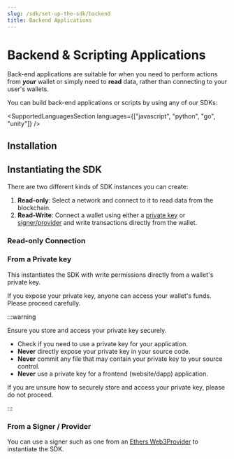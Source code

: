 ```yaml
---
slug: /sdk/set-up-the-sdk/backend
title: Backend Applications
---
```



# Backend & Scripting Applications

Back-end applications are suitable for when you need to perform actions from _**your**_ wallet or simply need to **read** data,
rather than connecting to your user's wallets.

You can build back-end applications or scripts by using any of our SDKs:

<SupportedLanguagesSection
  languages={["javascript", "python", "go", "unity"]}
/>

## Installation

<InstallingWeb3sdkioCodeTabs />

## Instantiating the SDK

There are two different kinds of SDK instances you can create:

1. **Read-only**: Select a network and connect to it to read data from the blockchain.
2. **Read-Write**: Connect a wallet using either a [private key](#from-a-private-key) or [signer/provider](#from-a-signer--provider) and write transactions directly from the wallet.

### Read-only Connection

<InitializingWeb3sdkioCodeTabs />

### From a Private key

This instantiates the SDK with write permissions directly from a wallet's private key.

If you expose your private key, anyone can access your wallet's funds. Please proceed carefully.

:::warning

Ensure you store and access your private key securely.

- Check if you need to use a private key for your application.
- **Never** directly expose your private key in your source code.
- **Never** commit any file that may contain your private key to your source control.
- **Never** use a private key for a frontend (website/dapp) application.

If you are unsure how to securely store and access your private key, please do not proceed.

:::

<FromPrivateKeyCodeTabs />

### From a Signer / Provider

You can use a signer such as one from an
[Ethers Web3Provider](https://docs.ethers.io/v4/cookbook-providers.html) to instantiate the SDK.

<FromSignerCodeTabs />
